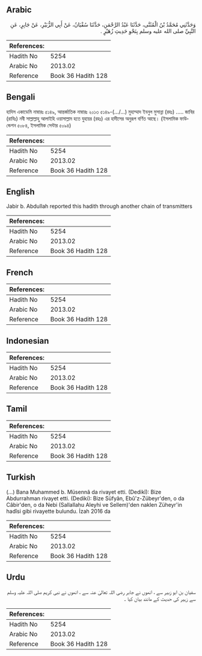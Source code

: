 ## Arabic


<div dir="rtl" lang="ar" style={{fontSize:'larger',backgroundColor:'#f8f9fa',padding:20}}>
وَحَدَّثَنِي مُحَمَّدُ بْنُ الْمُثَنَّى، حَدَّثَنَا عَبْدُ الرَّحْمَنِ، حَدَّثَنَا سُفْيَانُ، عَنْ أَبِي الزُّبَيْرِ، عَنْ جَابِرٍ، عَنِ النَّبِيِّ صلى الله عليه وسلم بِنَحْوِ حَدِيثِ زُهَيْرٍ ‏.‏
</div>
<div style={{backgroundColor:'#f8f9fa',padding:20, marginBottom: 10}}><table> <thead> <tr> <th>References:</th> <th></th> </tr> </thead> <tbody><tr><td>Hadith No</td><td>5254</td></tr><tr><td>Arabic No</td><td>2013.02</td></tr><tr><td>Reference</td><td>Book 36 Hadith 128</td></tr></tbody></table></div>

## Bengali


<div dir="ltr" lang="bn" style={{fontSize:'larger',backgroundColor:'#f8f9fa',padding:20}}>
হাদিস একাডেমি নাম্বারঃ ৫১৪৯, আন্তর্জাতিক নাম্বারঃ ২০১৩ ৫১৪৯-(.../...) মুহাম্মাদ ইবনুল মুসান্না (রহঃ) ..... জাবির (রাযিঃ) নবী সাল্লাল্লাহু আলাইহি ওয়াসাল্লাম হতে যুহায়র (রহঃ) এর হাদীসের অনুরূপ বর্ণিত আছে। (ইসলামিক ফাউন্ডেশন ৫০৮৪, ইসলামিক সেন্টার ৫০৯৪)
</div>
<div style={{backgroundColor:'#f8f9fa',padding:20, marginBottom: 10}}><table> <thead> <tr> <th>References:</th> <th></th> </tr> </thead> <tbody><tr><td>Hadith No</td><td>5254</td></tr><tr><td>Arabic No</td><td>2013.02</td></tr><tr><td>Reference</td><td>Book 36 Hadith 128</td></tr></tbody></table></div>

## English


<div dir="ltr" lang="en" style={{fontSize:'larger',backgroundColor:'#f8f9fa',padding:20}}>
Jabir b. Abdullah reported this hadith through another chain of transmitters
</div>
<div style={{backgroundColor:'#f8f9fa',padding:20, marginBottom: 10}}><table> <thead> <tr> <th>References:</th> <th></th> </tr> </thead> <tbody><tr><td>Hadith No</td><td>5254</td></tr><tr><td>Arabic No</td><td>2013.02</td></tr><tr><td>Reference</td><td>Book 36 Hadith 128</td></tr></tbody></table></div>

## French


<div dir="ltr" lang="fr" style={{fontSize:'larger',backgroundColor:'#f8f9fa',padding:20}}>

</div>
<div style={{backgroundColor:'#f8f9fa',padding:20, marginBottom: 10}}><table> <thead> <tr> <th>References:</th> <th></th> </tr> </thead> <tbody><tr><td>Hadith No</td><td>5254</td></tr><tr><td>Arabic No</td><td>2013.02</td></tr><tr><td>Reference</td><td>Book 36 Hadith 128</td></tr></tbody></table></div>

## Indonesian


<div dir="ltr" lang="id" style={{fontSize:'larger',backgroundColor:'#f8f9fa',padding:20}}>

</div>
<div style={{backgroundColor:'#f8f9fa',padding:20, marginBottom: 10}}><table> <thead> <tr> <th>References:</th> <th></th> </tr> </thead> <tbody><tr><td>Hadith No</td><td>5254</td></tr><tr><td>Arabic No</td><td>2013.02</td></tr><tr><td>Reference</td><td>Book 36 Hadith 128</td></tr></tbody></table></div>

## Tamil


<div dir="ltr" lang="ta" style={{fontSize:'larger',backgroundColor:'#f8f9fa',padding:20}}>

</div>
<div style={{backgroundColor:'#f8f9fa',padding:20, marginBottom: 10}}><table> <thead> <tr> <th>References:</th> <th></th> </tr> </thead> <tbody><tr><td>Hadith No</td><td>5254</td></tr><tr><td>Arabic No</td><td>2013.02</td></tr><tr><td>Reference</td><td>Book 36 Hadith 128</td></tr></tbody></table></div>

## Turkish


<div dir="ltr" lang="tr" style={{fontSize:'larger',backgroundColor:'#f8f9fa',padding:20}}>
(…) Bana Muhammed b. Müsennâ da rivayet etti. (Dedikî): Bize Abdurrahman rivayet etti. (Dediki): Bize Süfyân, Ebû'z-Zübeyr'den, o da Câbir'den, o da Nebi (Sallallahu Aleyhi ve Sellem)'den naklen Züheyr'in hadîsi gibi rivayette bulundu. İzah 2016 da
</div>
<div style={{backgroundColor:'#f8f9fa',padding:20, marginBottom: 10}}><table> <thead> <tr> <th>References:</th> <th></th> </tr> </thead> <tbody><tr><td>Hadith No</td><td>5254</td></tr><tr><td>Arabic No</td><td>2013.02</td></tr><tr><td>Reference</td><td>Book 36 Hadith 128</td></tr></tbody></table></div>

## Urdu


<div dir="rtl" lang="ur" style={{fontSize:'larger',backgroundColor:'#f8f9fa',padding:20}}>
سفیان بن ابو زبیر سے ، انھوں نے جابر رضی اللہ تعالیٰ عنہ سے ، انھوں نے نبی کریم صلی اللہ علیہ وسلم سے زہیر کی حدیث کے مانند بیان کیا ۔
</div>
<div style={{backgroundColor:'#f8f9fa',padding:20, marginBottom: 10}}><table> <thead> <tr> <th>References:</th> <th></th> </tr> </thead> <tbody><tr><td>Hadith No</td><td>5254</td></tr><tr><td>Arabic No</td><td>2013.02</td></tr><tr><td>Reference</td><td>Book 36 Hadith 128</td></tr></tbody></table></div>
